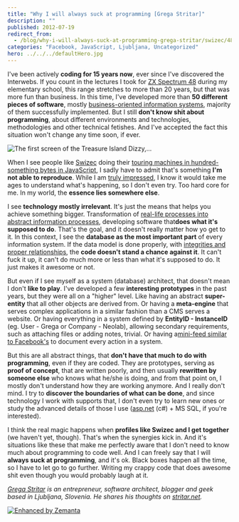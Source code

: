 ```yaml
---
title: "Why I will always suck at programming [Grega Stritar]"
description: ""
published: 2012-07-19
redirect_from:
  - /blog/why-i-will-always-suck-at-programming-grega-stritar/swizec/4873
categories: "Facebook, JavaScript, Ljubljana, Uncategorized"
hero: ../../../defaultHero.jpg
---
```


I've been actively **coding for 15 years now**, ever since I've discovered the Interwebs. If you count in the lectures I took for [ZX Spectrum 48](http://en.wikipedia.org/wiki/ZX_Spectrum "ZX Spectrum - Wikipedia") during my elementary school, this range stretches to more than 20 years, but that was more fun than business. In this time, I've developed more than **50 different pieces of software**, mostly [business-oriented information systems](http://neolab.si/ "Neolab, software development"), majority of them successfully implemented. But I still **don't know shit about programming**, about different environments and technologies, methodologies and other technical fetishes. And I've accepted the fact this situation won't change any time soon, if ever.

![The first screen of the Treasure Island Dizzy,...](./img/The-first-screen-of-the-Treasure-Island-Dizzyfc38a4.png "The first screen of the Treasure Island Dizzy,...")

When I see people like [Swizec](https://twitter.com/#!/swizec "Swizec (swizec) on Twitter") doing their [touring machines in hundred-something bytes in JavaScript](https://swizec.com/blog/a-turing-machine-in-133-bytes-of-javascript/ "A turing machine in 133 bytes of javascript"), I sadly have to admit that's something **I'm not able to reproduce**. While I am [truly impressed](http://i3.kym-cdn.com/entries/icons/original/000/006/151/tumblr_lltzgnHi5F1qzib3wo1_400.jpg "Not bad"), I know it would take me ages to understand what's happening, so I don't even try. Too hard core for me. In my world, the **essence lies somewhere else**.

I see **technology mostly irrelevant**. It's just the means that helps you achieve something bigger. Transformation of [real-life processes into abstract information processes](http://www.computerworld.com/s/article/9228471/Tech_hotshots_The_rise_of_the_IT_business_analyst "Tech hotshots: The rise of the IT business analyst"), developing software that**does what it's supposed to do**. That's the goal, and it doesn't really matter how yo get to it. In this context, I see the **database as the most important part** of every information system. If the data model is done properly, with [integrities and proper relationships](http://www.sqlmag.com/article/performance/sql-by-design-the-four-integrities "SQL By Design: The Four Integrities"), the **code doesn't stand a chance against it**. It can't fuck it up, it can't do much more or less than what it's supposed to do. It just makes it awesome or not.

But even if I see myself as a system (database) architect, that doesn't mean I don't **like to play**. I've developed a few **interesting prototypes** in the past years, but they were all on a "higher" level. Like having an abstract **super-entity** that all other objects are derived from. Or having a **meta-engine** that serves complex applications in a similar fashion than a CMS serves a website. Or having everything in a system defined by **EntityID - InstanceID** (eg. User - Grega or Company - Neolab), allowing secondary requirements, such as attaching files or adding notes, trivial. Or having a[mini-feed similar to Facebook's](http://stritar.net/Post/How_Mini_Feed_And_Other_Streams_Revolutionized_IT.aspx "How mini-feed and other streams revolutionized IT") to document every action in a system.

But this are all abstract things, that **don't have that much to do with programming**, even if they are coded. They are prototypes, serving as **proof of concept**, that are written poorly, and then usually **rewritten by someone else** who knows what he/she is doing, and from that point on, I mostly don't understand how they are working anymore. And I really don't mind. I try to **discover the boundaries of what can be done**, and since technology I work with supports that, I don't even try to learn new ones or study the advanced details of those I use ([asp.net](http://asp.net/) (c#) + MS SQL, if you're interested).

I think the real magic happens when **profiles like Swizec and I get together** (we haven't yet, though). That's when the synergies kick in. And it's situations like these that make me perfectly aware that I don't need to know much about programming to code well. And I can freely say that I will **always suck at programming**, and it's ok. Black boxes happen all the time, so I have to let go to go further. Writing my crappy code that does awesome shit even though you would probably laugh at it.

_[Grega Stritar](https://twitter.com/#!/gstritar "Grega Stritar (gstritar) on Twitter") is an entrepreneur, software architect, blogger and geek based in Ljubljana, Slovenia. He shares his thoughts on [stritar.net](http://stritar.net/Blog.aspx "Stritar's chronolog")._

[![Enhanced by Zemanta](https://img.zemanta.com/zemified_e.png?x-id=61e1139d-982b-47c3-b92a-72793b51d293)](http://www.zemanta.com/?px "Enhanced by Zemanta")
